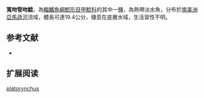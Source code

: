 {{Speciesbox
| name = 寬吻管吻鯰
| image = 
| image_width = 250px
| image_caption = 
| status = NE
| status_system = IUCN3.1
| genus = Farlowella
| species = platorynchus
| authority = Retzer & Page, 1997
| synonyms = *''Farlowella platoryncha'',Retzer & Page, 1997
}}

'''寬吻管吻鯰'''，為[[輻鰭魚綱|輻鰭魚綱]][[鯰形目|鯰形目]][[甲鯰科|甲鯰科]]的其中一[[種|種]]，為熱帶淡水魚，分布於[[南美洲|南美洲]][[亞馬遜河|亞馬遜河]]流域，體長可達19.4公分，棲息在底層水域，生活習性不明。
==参考文献==
*{{FishBase_species|genus=Farlowella|species=platorynchus|year=2014|month=11}}

== 扩展阅读 ==
{{refbegin}}
{{wikispecies-inline|Farlowella platorynchus|寬吻管吻鯰}}
{{refend}}
{{Taxonbar|from=Q3757749}}

[[Category:管吻鯰屬|platorynchus]]